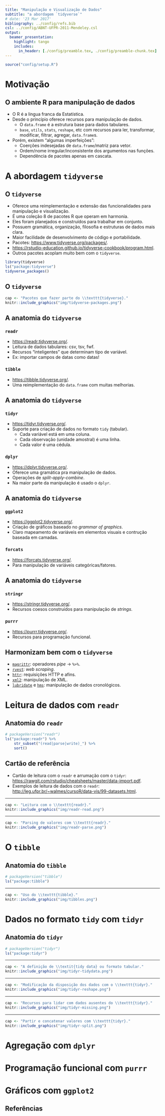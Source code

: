 ```yaml
---
title: "Manipulação e Visualização de Dados"
subtitle: "a abordagem `tidyverse`"
# date: '23 Mar 2017'
bibliography: ../config/refs.bib
csl: ../config/ABNT-UFPR-2011-Mendeley.csl
output:
  beamer_presentation:
    highlight: tango
    includes:
      in_header: [./config/preamble.tex, ./config/preamble-chunk.tex]
---
```


```r
source("config/setup.R")
```

# Motivação

## O ambiente R para manipulação de dados

  * O R é a lingua franca da Estatística.
  * Desde o princípio oferece recursos para manipulação de dados.
    * O `data.frame` é a estrutura base para dados tabulares.
    * `base`, `utils`, `stats`, `reshape`, etc com recursos para ler,
      transformar, modificar, filtrar, agregar, `data.frame`s.
  * Porém, existem "algumas imperfeições":
    * Coerções indesejadas de `data.frame`/matriz para vetor.
    * Ordem/nome irregular/inconsistente dos argumentos nas funções.
    * Dependência de pacotes apenas em cascata.

# A abordagem `tidyverse`

## O `tidyverse`

  * Oferece uma reimplementação e extensão das funcionalidades para
    manipulação e visualização.
  * É uma coleção 8 de pacotes R que operam em harmonia.
  * Eles foram planejados e construídos para trabalhar em conjunto.
  * Possuem gramática, organização, filosofia e estruturas de dados
    mais clara.
  * Maior facilidade de desenvolvimento de código e portabilidade.
  * Pacotes: <https://www.tidyverse.org/packages/>.
  * <https://rstudio-education.github.io/tidyverse-cookbook/program.html>.
  * Outros pacotes acoplam muito bem com o `tidyverse`.

```r
library(tidyverse)
ls("package:tidyverse")
tidyverse_packages()
```

## O `tidyverse`

```r
cap <- "Pacotes que fazer parte do \\texttt{tidyverse}."
knitr::include_graphics("img/tidyverse-packages.png")
```

## A anatomia do `tidyverse`

### `readr`

  * <https://readr.tidyverse.org/>.
  * Leitura de dados tabulares: csv, tsv, fwf.
  * Recursos "inteligentes" que determinam tipo de variável.
  * Ex: importar campos de datas como datas!

### `tibble`

  * <https://tibble.tidyverse.org/>.
  * Uma reimplementação do `data.frame` com muitas melhorias.

## A anatomia do `tidyverse`

### `tidyr`

  * <https://tidyr.tidyverse.org/>.
  * Suporte para criação de dados no formato `tidy` (tabular).
    * Cada variável está em uma coluna.
    * Cada observação (unidade amostral) é uma linha.
    * Cada valor é uma cédula.

### `dplyr`

  * <https://dplyr.tidyverse.org/>.
  * Oferece uma gramática pra manipulação de dados.
  * Operações de *split-apply-combine*.
  * Na maior parte da manipulação é usado o `dplyr`.

## A anatomia do `tidyverse`

### `ggplot2`

  * <https://ggplot2.tidyverse.org/>.
  * Criação de gráficos baseado no *grammar of graphics*.
  * Claro mapeamento de variáveis em elementos visuais e contrução
    baseada em camadas.

### `forcats`

  * <https://forcats.tidyverse.org/>.
  * Para manipulação de variáveis categóricas/fatores.

## A anatomia do `tidyverse`

### `stringr`

  * <https://stringr.tidyverse.org/>.
  * Recursos coesos construídos para manipulação de *strings*.

### `purrr`

  * <https://purrr.tidyverse.org/>.
  * Recursos para programação funcional.

## Harmonizam bem com o `tidyverse`

  * [`magrittr`](https://magrittr.tidyverse.org/):
    operadores *pipe* $\rightarrow$ `%>%`.
  * [`rvest`](https://rvest.tidyverse.org/): *web scraping*.
  * [`httr`](https://cran.r-project.org/package=httr): requisições HTTP e afins.
  * [`xml2`](https://cran.r-project.org/package=xml2): manipulação de XML.
  * [`lubridate`](https://lubridate.tidyverse.org/) e [`hms`](https://hms.tidyverse.org/): manipulação de dados cronológicos.

# Leitura de dados com `readr`

## Anatomia do `readr`

```r
# packageVersion("readr")
ls("package:readr") %>%
    str_subset("(read|parse|write)_") %>%
    sort()
```

## Cartão de referência

  * Cartão de leitura com o `readr` e arrumação com o `tidyr`:
  <https://rawgit.com/rstudio/cheatsheets/master/data-import.pdf>.
  * Exemplos de leitura de dados com o `readr`: <http://leg.ufpr.br/~walmes/cursoR/data-vis/99-datasets.html>.

---

```r
cap <- "Leitura com o \\texttt{readr}."
knitr::include_graphics("img/readr-read.png")
```

---

```r
cap <- "Parsing de valores com \\texttt{readr}."
knitr::include_graphics("img/readr-parse.png")
```

# O `tibble`

## Anatomia do `tibble`

```r
# packageVersion("tibble")
ls("package:tibble")
```

---

```r
cap <- "Uso do \\texttt{tibble}."
knitr::include_graphics("img/tibbles.png")
```

# Dados no formato `tidy` com `tidyr`

## Anatomia do `tidyr`

```r
# packageVersion("tidyr")
ls("package:tidyr")
```

---

```r
cap <- "A definição de \\textit{tidy data} ou formato tabular."
knitr::include_graphics("img/tidyr-tidydata.png")
```

---

```r
cap <- "Modificação da disposição dos dados com o \\texttt{tidyr}."
knitr::include_graphics("img/tidyr-reshape.png")
```

---

```r
cap <- "Recursos para lidar com dados ausentes do \\texttt{tidyr}."
knitr::include_graphics("img/tidyr-missing.png")
```

---

```r
cap <- "Partir e concatenar valores com \\texttt{tidyr}."
knitr::include_graphics("img/tidyr-split.png")
```

# Agregação com `dplyr`

# Programação funcional com `purrr`

# Gráficos com `ggplot2`

## Referências
